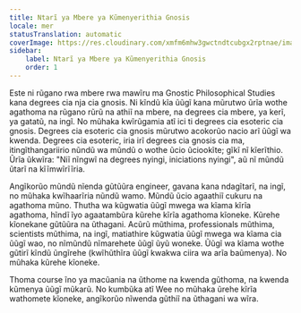 ```yaml
---
title: Ntarĩ ya Mbere ya Kũmenyerithia Gnosis
locale: mer
statusTranslation: automatic
coverImage: https://res.cloudinary.com/xmfm6mhw3gwctndtcubgx2rptnae/image/upload/v1741354450/small_cover_introduccion_a_la_gnosis_57a3fc8d72.webp
sidebar:
    label: Ntarĩ ya Mbere ya Kũmenyerithia Gnosis
    order: 1
---
```

Este ni rũgano rwa mbere rwa mawĩru ma Gnostic Philosophical Studies kana degrees cia nja cia gnosis. Ni kĩndũ kĩa ũũgĩ kana mũrutwo ũrĩa wothe agathoma na rũgano rũrũ na athiĩ na mbere, na degrees cia mbere, ya kerĩ, ya gatatũ, na ingĩ. No mũhaka kwĩrũgamia atĩ ici ti degrees cia esoteric cia gnosis. Degrees cia esoteric cia gnosis mũrutwo acokorũo nacio arĩ ũũgĩ wa kwenda. Degrees cia esoteric, iria irĩ degrees cia gnosis cia ma, itingĩthangariirio nũndũ wa mũndũ o wothe ũcio ũciookĩte; gĩkĩ nĩ kĩerĩthio. Ũrĩa ũkwĩra: "Niĩ nĩngwĩ na degrees nyingi, iniciations nyingi", aũ nĩ mũndũ ũtarĩ na kĩĩmwĩrĩĩria.

Angĩkorũo mũndũ nĩenda gũtũũra engineer, gavana kana ndagĩtarĩ, na ingĩ, no mũhaka kwĩhaarĩria nũndũ wamo. Mũndũ ũcio agaathiĩ cukuru na agathoma mũno. Thutha wa kũgwatia ũũgĩ mwega wa kĩama kĩrĩa agathoma, hĩndĩ ĩyo agaatambũra kũrehe kĩrĩa agathoma kĩoneke. Kũrehe kĩonekane gũtũũra na ũthagani. Acũrũ mũthima, professionals mũthima, scientists mũthima, na ingĩ, matiathire kũgwatia ũũgĩ mwega wa kĩama cia ũũgĩ wao, no nĩmũndũ nĩmarehete ũũgĩ ũyũ woneke. Ũũgĩ wa kĩama wothe gũtirĩ kĩndũ ũngĩrehe (kwĩhũthĩra ũũgĩ kwakwa ciira wa arĩa baũmenya). No mũhaka kũrehe kĩoneke.

Thoma course ĩno ya macũania na ũthome na kwenda gũthoma, na kwenda kũmenya ũũgĩ mũkarũ. No kumbũka atĩ Wee no mũhaka ũrehe kĩrĩa wathomete kĩoneke, angĩkorũo nĩwenda gũthiĩ na ũthagani wa wĩra.
